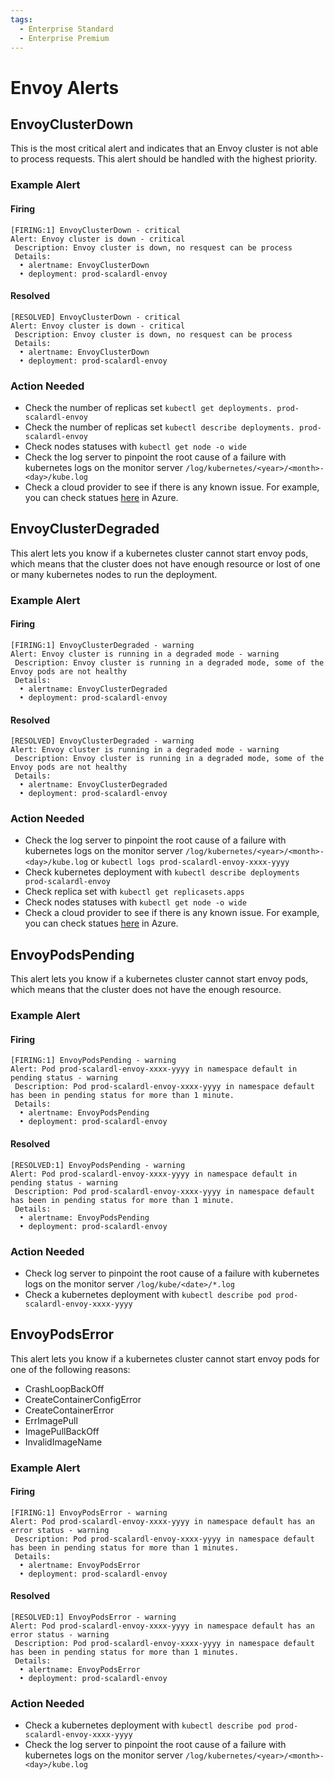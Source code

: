 ```yaml
---
tags:
  - Enterprise Standard
  - Enterprise Premium
---
```


# Envoy Alerts

## EnvoyClusterDown

This is the most critical alert and indicates that an Envoy cluster is not able to process requests. This alert should be handled with the highest priority.

### Example Alert

#### Firing

```
[FIRING:1] EnvoyClusterDown - critical
Alert: Envoy cluster is down - critical
 Description: Envoy cluster is down, no resquest can be process
 Details:
  • alertname: EnvoyClusterDown
  • deployment: prod-scalardl-envoy
```

#### Resolved

```
[RESOLVED] EnvoyClusterDown - critical
Alert: Envoy cluster is down - critical
 Description: Envoy cluster is down, no resquest can be process
 Details:
  • alertname: EnvoyClusterDown
  • deployment: prod-scalardl-envoy
```

### Action Needed

* Check the number of replicas set `kubectl get deployments. prod-scalardl-envoy`
* Check the number of replicas set `kubectl describe deployments. prod-scalardl-envoy`
* Check nodes statuses with `kubectl get node -o wide`
* Check the log server to pinpoint the root cause of a failure with kubernetes logs on the monitor server `/log/kubernetes/<year>/<month>-<day>/kube.log`
* Check a cloud provider to see if there is any known issue. For example, you can check statues [here](https://status.azure.com/en-us/status) in Azure.

## EnvoyClusterDegraded

This alert lets you know if a kubernetes cluster cannot start envoy pods, which means that the cluster does not have enough resource or lost of one or many kubernetes nodes to run the deployment.

### Example Alert

#### Firing

```
[FIRING:1] EnvoyClusterDegraded - warning
Alert: Envoy cluster is running in a degraded mode - warning
 Description: Envoy cluster is running in a degraded mode, some of the Envoy pods are not healthy
 Details:
  • alertname: EnvoyClusterDegraded
  • deployment: prod-scalardl-envoy
```

#### Resolved

```
[RESOLVED] EnvoyClusterDegraded - warning
Alert: Envoy cluster is running in a degraded mode - warning
 Description: Envoy cluster is running in a degraded mode, some of the Envoy pods are not healthy
 Details:
  • alertname: EnvoyClusterDegraded
  • deployment: prod-scalardl-envoy
```

### Action Needed

* Check the log server to pinpoint the root cause of a failure with kubernetes logs on the monitor server `/log/kubernetes/<year>/<month>-<day>/kube.log` or `kubectl logs prod-scalardl-envoy-xxxx-yyyy`
* Check kubernetes deployment with `kubectl describe deployments prod-scalardl-envoy`
* Check replica set with `kubectl get replicasets.apps`
* Check nodes statuses with `kubectl get node -o wide`
* Check a cloud provider to see if there is any known issue. For example, you can check statues [here](https://status.azure.com/en-us/status) in Azure.

## EnvoyPodsPending

This alert lets you know if a kubernetes cluster cannot start envoy pods, which means that the cluster does not have the enough resource.

### Example Alert

#### Firing

```
[FIRING:1] EnvoyPodsPending - warning
Alert: Pod prod-scalardl-envoy-xxxx-yyyy in namespace default in pending status - warning
 Description: Pod prod-scalardl-envoy-xxxx-yyyy in namespace default has been in pending status for more than 1 minute.
 Details:
  • alertname: EnvoyPodsPending
  • deployment: prod-scalardl-envoy
```

#### Resolved

```
[RESOLVED:1] EnvoyPodsPending - warning
Alert: Pod prod-scalardl-envoy-xxxx-yyyy in namespace default in pending status - warning
 Description: Pod prod-scalardl-envoy-xxxx-yyyy in namespace default has been in pending status for more than 1 minute.
 Details:
  • alertname: EnvoyPodsPending
  • deployment: prod-scalardl-envoy
```

### Action Needed

* Check log server to pinpoint the root cause of a failure with kubernetes logs on the monitor server `/log/kube/<date>/*.log`
* Check a kubernetes deployment with `kubectl describe pod prod-scalardl-envoy-xxxx-yyyy`

## EnvoyPodsError

This alert lets you know if a kubernetes cluster cannot start envoy pods for one of the following reasons:

* CrashLoopBackOff
* CreateContainerConfigError
* CreateContainerError
* ErrImagePull
* ImagePullBackOff
* InvalidImageName

### Example Alert

#### Firing

```
[FIRING:1] EnvoyPodsError - warning
Alert: Pod prod-scalardl-envoy-xxxx-yyyy in namespace default has an error status - warning
 Description: Pod prod-scalardl-envoy-xxxx-yyyy in namespace default has been in pending status for more than 1 minutes.
 Details:
  • alertname: EnvoyPodsError
  • deployment: prod-scalardl-envoy
```

#### Resolved

```
[RESOLVED:1] EnvoyPodsError - warning
Alert: Pod prod-scalardl-envoy-xxxx-yyyy in namespace default has an error status - warning
 Description: Pod prod-scalardl-envoy-xxxx-yyyy in namespace default has been in pending status for more than 1 minutes.
 Details:
  • alertname: EnvoyPodsError
  • deployment: prod-scalardl-envoy
```

### Action Needed

* Check a kubernetes deployment with `kubectl describe pod prod-scalardl-envoy-xxxx-yyyy`
* Check the log server to pinpoint the root cause of a failure with kubernetes logs on the monitor server `/log/kubernetes/<year>/<month>-<day>/kube.log`
